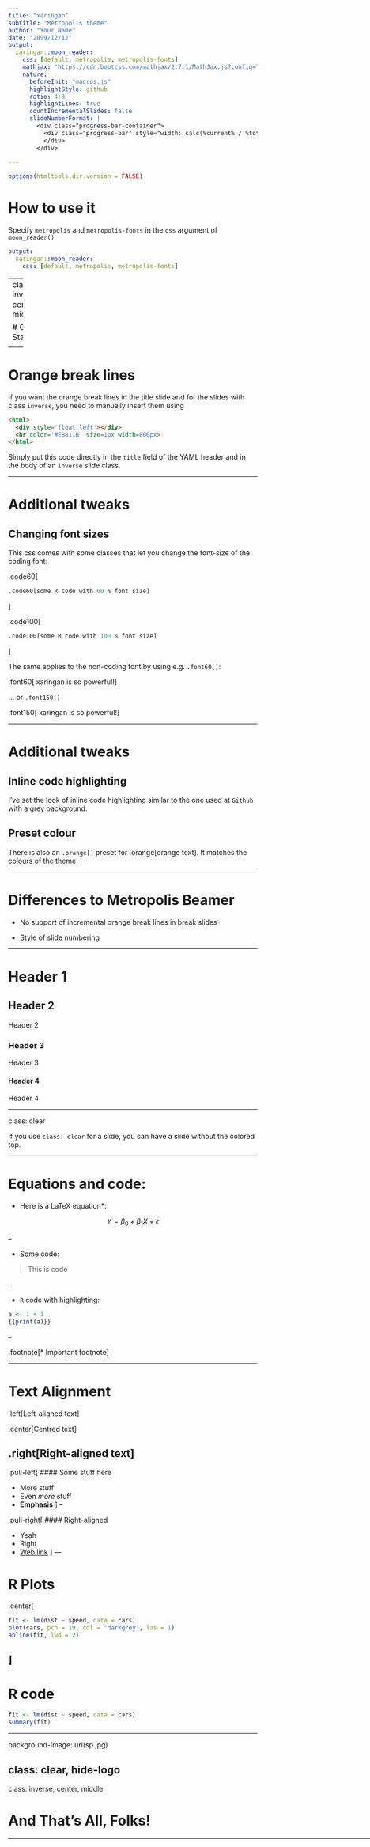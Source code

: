 ```yaml
---
title: "xaringan"
subtitle: "Metropolis theme"
author: "Your Name"
date: "2099/12/12"
output: 
  xaringan::moon_reader:
    css: [default, metropolis, metropolis-fonts]
    mathjax: "https://cdn.bootcss.com/mathjax/2.7.1/MathJax.js?config=TeX-MML-AM_HTMLorMML"
    nature: 
      beforeInit: "macros.js"
      highlightStyle: github
      ratio: 4:3
      highlightLines: true
      countIncrementalSlides: false
      slideNumberFormat: |
        <div class="progress-bar-container">
          <div class="progress-bar" style="width: calc(%current% / %total% * 100%);">
          </div>
        </div>

---
```


```r
options(htmltools.dir.version = FALSE)
```

<style>

.remark-slide-number {
  position: inherit;
}

.remark-slide-number .progress-bar-container {
  position: absolute;
  bottom: 0;
  height: 6px;
  display: block;
  left: 0;
  right: 0;
}

.remark-slide-number .progress-bar {
  height: 100%;
  background-color: #EB811B;
}

.orange {
  color: #EB811B;
}
</style>

# How to use it

Specify `metropolis` and `metropolis-fonts` in the `css` argument of `moon_reader()`

```yaml
output: 
  xaringan::moon_reader:
    css: [default, metropolis, metropolis-fonts]
```

---
class: inverse, center, middle

# Get Started

<html><div style='float:left'></div><hr color='#EB811B' size=1px width=800px></html> 

---

# Orange break lines

If you want the orange break lines in the title slide and for the slides with class `inverse`, you need to manually insert them using

```html
<html>
  <div style='float:left'></div>
  <hr color='#EB811B' size=1px width=800px>
</html> 
```

Simply put this code directly in the `title` field of the YAML header and in the body of an `inverse` slide class. 

---

# Additional tweaks

## Changing font sizes

This css comes with some classes that let you change the font-size of the coding font:
 
.code60[
```r
.code60[some R code with 60 % font size]
```
]
 
.code100[
```r
.code100[some R code with 100 % font size]
```
]

The same applies to the non-coding font by using e.g. `.font60[]`:

.font60[
xaringan is so powerful!
]

... or `.font150[]`
 
.font150[
xaringan is so powerful!
]

---

# Additional tweaks

## Inline code highlighting

I've set the look of inline code highlighting similar to the one used at `Github` with a grey background. 

## Preset colour

There is also an `.orange[]` preset for .orange[orange text]. It matches the colours of the theme.

---

# Differences to Metropolis Beamer
  
* No support of incremental orange break lines in break slides 

* Style of slide numbering 

---

# Header 1

## Header 2

Header 2

### Header 3

Header 3

#### Header 4

Header 4

---

class: clear

If you use `class: clear` for a slide, you can have a slide without the colored top. 

---

# Equations and code:

* Here is a LaTeX equation*:

$$Y = \beta_{0} + \beta_{1}X + \epsilon$$

--

* Some code:

> This is code

--

* `R` code with highlighting:

```r
a <- 1 + 1
{{print(a)}}
```
--

.footnote[* Important footnote]

---

# Text Alignment

.left[Left-aligned text]

.center[Centred text]

.right[Right-aligned text]
--

.pull-left[
#### Some stuff here

* More stuff
* Even _more_ stuff
* **Emphasis**
]
--

.pull-right[
#### Right-aligned

* Yeah
* Right
* [Web link](google.com)
]
---

# R Plots

.center[
```r
fit <- lm(dist ~ speed, data = cars)
plot(cars, pch = 19, col = "darkgrey", las = 1)
abline(fit, lwd = 2)
```
]
---

# R code

```r
fit <- lm(dist ~ speed, data = cars)
summary(fit)
```

---

background-image: url(sp.jpg)

class: clear, hide-logo
---

class: inverse, center, middle

# And That's All, Folks!

<html><div style='float:left'></div><hr color='#EB811B' size=1px width=800px></html> 
